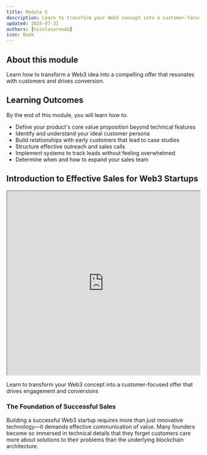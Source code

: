 ```yaml
---
title: Module 5
description: Learn to transform your Web3 concept into a customer-focused offer that drives engagement and conversions.
updated: 2025-07-31
authors: [nicolasarnedo]
icon: Book
---
```


## About this module

Learn how to transform a Web3 idea into a compelling offer that resonates with customers and drives conversion.

## Learning Outcomes

By the end of this module, you will learn how to:
- Define your product's core value proposition beyond technical features
- Identify and understand your ideal customer persona
- Build relationships with early customers that lead to case studies
- Structure effective outreach and sales calls
- Implement systems to track leads without feeling overwhelmed
- Determine when and how to expand your sales team

## Introduction to Effective Sales for Web3 Startups

<div style={{ margin: '2rem 0' }}>
  <iframe 
    src="https://drive.google.com/file/d/1O3Y3bWt_FwfJ6ou7aalkYKGB6DrnHDv2/preview" 
    width="100%" 
    height="480" 
    allow="autoplay"
    style={{ border: 'none', borderRadius: '8px' }}
  ></iframe>
  <p style={{ textAlign: 'center', marginTop: '1rem', fontSize: '0.95rem', color: '#666' }}>
    Learn to transform your Web3 concept into a customer-focused offer that drives engagement and conversions
  </p>
</div>

### The Foundation of Successful Sales

Building a successful Web3 startup requires more than just innovative technology—it demands effective communication of value. Many founders become so immersed in technical details that they forget customers care more about solutions to their problems than the underlying blockchain architecture.

